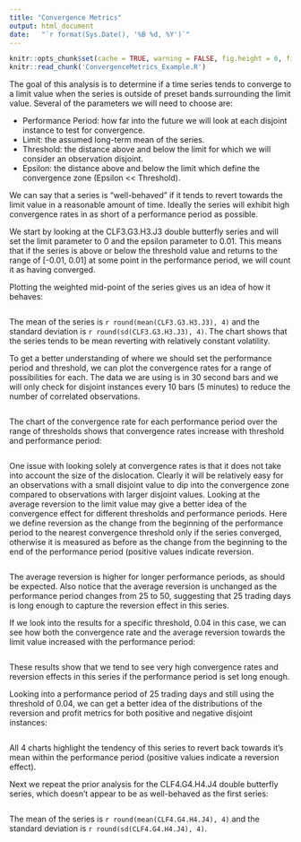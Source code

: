 ```yaml
---
title: "Convergence Metrics"
output: html_document
date:   "`r format(Sys.Date(), '%B %d, %Y')`"
---
```


```r
knitr::opts_chunk$set(cache = TRUE, warning = FALSE, fig.height = 6, fig.width = 9)
knitr::read_chunk('ConvergenceMetrics_Example.R')
```

The goal of this analysis is to determine if a time series tends to converge to a limit value when the series is outside of preset bands surrounding the limit value. Several of the parameters we will need to choose are:

- Performance Period: how far into the future we will look at each disjoint instance to test for convergence.
- Limit: the assumed long-term mean of the series.
- Threshold: the distance above and below the limit for which we will consider an observation disjoint.
- Epsilon: the distance above and below the limit which define the convergence zone (Epsilon << Threshold).

We can say that a series is "well-behaved" if it tends to revert towards the limit value in a reasonable amount of time. Ideally the series will exhibit high convergence rates in as short of a performance period as possible.

We start by looking at the CLF3.G3.H3.J3 double butterfly series and will set the limit parameter to 0 and the epsilon parameter to 0.01. This means that if the series is above or below the threshold value and returns to the range of [-0.01, 0.01] at some point in the performance period, we will count it as having converged. 

Plotting the weighted mid-point of the series gives us an idea of how it behaves:

```r
```

The mean of the series is `r round(mean(CLF3.G3.H3.J3), 4)` and the standard deviation is `r round(sd(CLF3.G3.H3.J3), 4)`. The chart shows that the series tends to be mean reverting with relatively constant volatility. 

To get a better understanding of where we should set the performance period and threshold, we can plot the convergence rates for a range of possibilities for each. The data we are using is in 30 second bars and we will only check for disjoint instances every 10 bars (5 minutes) to reduce the number of correlated observations.

```r
```

The chart of the convergence rate for each performance period over the range of thresholds shows that convergence rates increase with threshold and performance period:

```r
```

One issue with looking solely at convergence rates is that it does not take into account the size of the dislocation. Clearly it will be relatively easy for an observations with a small disjoint value to dip into the convergence zone compared to observations with larger disjoint values. Looking at the average reversion to the limit value may give a better idea of the convergence effect for different thresholds and performance periods. Here we define reversion as the change from the beginning of the performance period to the nearest convergence threshold only if the series converged, otherwise it is measured as before as the change from the beginning to the end of the performance period (positive values indicate reversion.

```r
```

The average reversion is higher for longer performance periods, as should be expected. Also notice that the average reversion is unchanged as the performance period changes from 25 to 50, suggesting that 25 trading days is long enough to capture the reversion effect in this series.

If we look into the results for a specific threshold, 0.04 in this case, we can see how both the convergence rate and the average reversion towards the limit value increased with the performance period:

```r
```

These results show that we tend to see very high convergence rates and reversion effects in this series if the performance period is set long enough.

Looking into a performance period of 25 trading days and still using the threshold of 0.04, we can get a better idea of the distributions of the reversion and profit metrics for both positive and negative disjoint instances:

```r
```

All 4 charts highlight the tendency of this series to revert back towards it's mean within the performance period (positive values indicate a reversion effect).

Next we repeat the prior analysis for the CLF4.G4.H4.J4 double butterfly series, which doesn't appear to be as well-behaved as the first series:

```r
```

The mean of the series is `r round(mean(CLF4.G4.H4.J4), 4)` and the standard deviation is `r round(sd(CLF4.G4.H4.J4), 4)`.